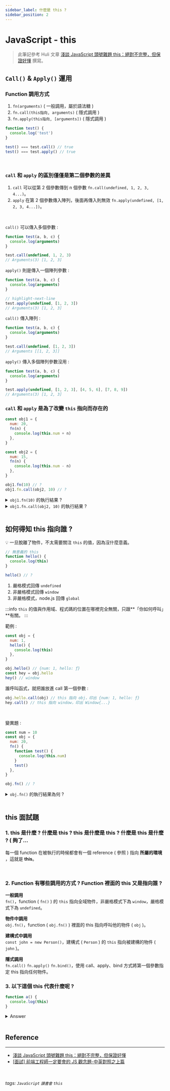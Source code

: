 ---
sidebar_label: 什麼是 this ?
sidebar_position: 2
---

# JavaScript - this

> 此筆記參考 Huli 文章 [淺談 JavaScript 頭號難題 this：絕對不完整，但保證好懂](https://blog.huli.tw/2019/02/23/javascript-what-is-this/) 撰寫。

## `Call()` & `Apply()` 運用

### Function 調用方式

1. `fn(arguments)` ( 一般調用，屬於語法糖 )
2. `fn.call(this指向, arguments)` ( 隱式調用 )
3. `fn.apply(this指向, [arguments])` ( 隱式調用 )

```jsx showLineNumbers
function test() {
  console.log('test')
}

test() === test.call() // true
test() === test.apply() // true
```

<br />

### `call` 和 `apply` 的區別僅僅是第二個參數的差異

1. `call` 可以從第 2 個參數傳到 n 個參數 `fn.call(undefined, 1, 2, 3, 4...)`。
2. `apply` 在第 2 個參數傳入陣列，後面再傳入則無效 `fn.apply(undefined, [1, 2, 3, 4...])`。

<br />

`call()` 可以傳入多個參數 :

```jsx showLineNumbers
function test(a, b, c) {
  console.log(arguments)
}

test.call(undefined, 1, 2, 3)
// Arguments(3) [1, 2, 3]
```

`apply()` 則是傳入一個陣列參數 :

```jsx showLineNumbers
function test(a, b, c) {
  console.log(arguments)
}

// highlight-next-line
test.apply(undefined, [1, 2, 3])
// Arguments(3) [1, 2, 3]
```

`call()` 傳入陣列 :

```jsx showLineNumbers
function test(a, b, c) {
  console.log(arguments)
}

test.call(undefined, [1, 2, 3])
// Arguments [[1, 2, 3]]
```

`apply()` 傳入多個陣列參數沒用 :

```jsx showLineNumbers
function test(a, b, c) {
  console.log(arguments)
}

test.apply(undefined, [1, 2, 3], [4, 5, 6], [7, 8, 9])
// Arguments(3) [1, 2, 3]
```

### `call` 和 `apply` 是為了改變 `this` 指向而存在的

```jsx
const obj1 = {
  num: 20,
  fn(n) {
    console.log(this.num + n)
  },
}

const obj2 = {
  num: 15,
  fn(n) {
    console.log(this.num - n)
  },
}

obj1.fn(10) // ?
obj1.fn.call(obj2, 10) // ?
```

<details>
  <summary>
    <code>obj1.fn(10)</code> 的執行結果 ?
  </summary>
  <p>
    <code>30</code>，由 obj1 呼叫 <code>fn(10)</code>，因此 <code>this</code>{' '}
    指向 <code>obj1</code>。
  </p>
</details>

<details>
  <summary>
    <code>obj1.fn.call(obj2, 10)</code> 的執行結果 ?
  </summary>
  <p>
    <code>25</code>，因為 <code>this</code> 已經指向 <code>obj2</code>，所以{' '}
    <code>obj1</code> 的 <code>fn(n)</code> 裡面所取得的 <code>this.num</code>{' '}
    會是 <code>obj2</code> 的 <code>num: 15</code>。
  </p>
</details>

<br />

## 如何得知 this 指向誰 ?

💡 一旦脫離了物件，不太需要關注 `this` 的值，因為沒什麼意義。

```jsx showLineNumbers
// 無意義的 this
function hello() {
  console.log(this)
}

hello() // ?
```

1. 嚴格模式回傳 `undefined`
2. 非嚴格模式回傳 `window`
3. 非嚴格模式，node.js 回傳 `global`

:::info
`this` 的值與作用域、程式碼的位置在哪裡完全無關，只跟**「你如何呼叫」**有關。
:::

範例 :

```jsx showLineNumbers
const obj = {
  num: 1,
  hello() {
    console.log(this)
  },
}

obj.hello() // {num: 1, hello: ƒ}
const hey = obj.hello
hey() // window
```

誰呼叫函式，就把誰放進 call 第一個參數 :

```jsx showLineNumbers
obj.hello.call(obj) // this 指向 obj，印出 {num: 1, hello: ƒ}
hey.call() // this 指向 window，印出 Window{...}
```

<br />

變異題 :

```jsx showLineNumbers
const num = 10
const obj = {
  num: 20,
  fn() {
    function test() {
      console.log(this.num)
    }
    test()
  },
}

obj.fn() // ?
```

<details>
  <summary>
    <code>obj.fn()</code> 的執行結果為何 ?
  </summary>
  <p>
    答案是 <code>undefined</code>
  </p>
  <p>
    真正呼叫 <code>this</code> 的是 <code>test</code> 這個函式，改成使用 call
    呼叫 : <code>test.call()</code>
    ，在沒有指定 call 第一個參數時，都是預設綁定全域，也就是 <code>window</code>
    。
  </p>
  <p>
    若今天外層的 <code>num</code> 是使用
    <code>var</code> 宣告，則答案會是 <code>10</code>，但 <code>let</code> 和 <code>
      const
    </code>
    都有自己的區塊作用域，因此在 <code>this</code> 指向全域下讀取不到{' '}
    <code>num</code>，所以為
    <code>undefined</code>。
  </p>
</details>

<br />

## this 面試題

### 1. this 是什麼 ? 什麼是 this ? this 是什麼是 this ? 什麼是 this 是什麼 ? ( 夠了...

每一個 function 在被執行的時候都會有一個 reference ( 參照 ) 指向 **所屬的環境** ，這就是 **this**。

<br />

### 2. Function 有哪些調用的方式 ? Function 裡面的 this 又是指向誰 ?

**一般調用**<br />
`fn()`，function ( `fn()` ) 的 `this` 指向全域物件，非嚴格模式下為 `window`，嚴格模式下為 `undefined`。

**物件中調用**<br />
`obj.fn()`，function ( `obj.fn()` ) 裡面的 this 指向呼叫他的物件 ( `obj` )。

**建構式中調用**<br />
`const john = new Person()`，建構式 ( `Person` ) 的 `this` 指向被建構的物件 ( `john` )。

**隱式調用**<br />
`fn.call()` `fn.apply()` `fn.bind()`，使用 call、apply、bind 方式將第一個參數指定 this 指向任何物件。

### 3. 以下這個 this 代表什麼呢 ?

```jsx showLineNumbers
function a() {
  console.log(this)
}
```

<details>
  <summary>Answer</summary>
  不知道，<code>this</code> 的值與作用域和程式碼位置完全無關，只跟<strong>
    「你如何呼叫」
  </strong>有關。
</details>

<br />

## Reference

---

- [淺談 JavaScript 頭號難題 this：絕對不完整，但保證好懂](https://blog.huli.tw/2019/02/23/javascript-what-is-this/)
- [[面試] 前端工程師一定要會的 JS 觀念題-中英對照之上篇](https://medium.com/starbugs/%E9%9D%A2%E8%A9%A6-%E5%89%8D%E7%AB%AF%E5%B7%A5%E7%A8%8B%E5%B8%AB%E4%B8%80%E5%AE%9A%E8%A6%81%E6%9C%83%E7%9A%84-js-%E8%A7%80%E5%BF%B5%E9%A1%8C-%E4%B8%AD%E8%8B%B1%E5%B0%8D%E7%85%A7%E4%B9%8B%E4%B8%8A%E7%AF%87-3b0a3feda14f#ff68)

<br />

###### tags: `JavaScript` `讀書會` `this`
